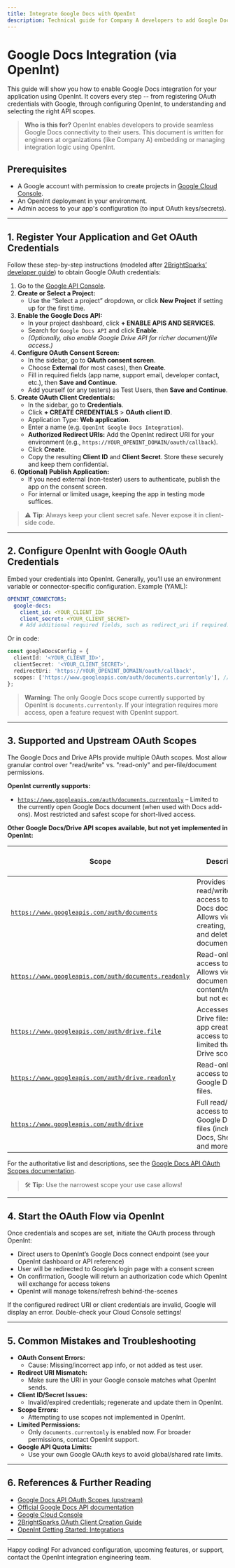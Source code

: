 ```yaml
---
title: Integrate Google Docs with OpenInt
description: Technical guide for Company A developers to add Google Docs integration to their app using OpenInt, via OAuth2 and granular scope management.
---
```


# Google Docs Integration (via OpenInt)

This guide will show you how to enable Google Docs integration for your application using OpenInt. It covers every step -- from registering OAuth credentials with Google, through configuring OpenInt, to understanding and selecting the right API scopes.

> **Who is this for?**
> OpenInt enables developers to provide seamless Google Docs connectivity to their users. This document is written for engineers at organizations (like Company A) embedding or managing integration logic using OpenInt.

## Prerequisites
- A Google account with permission to create projects in [Google Cloud Console](https://console.developers.google.com/).
- An OpenInt deployment in your environment.
- Admin access to your app's configuration (to input OAuth keys/secrets).

---

## 1. Register Your Application and Get OAuth Credentials

Follow these step-by-step instructions (modeled after [2BrightSparks’ developer guide](https://www.2brightsparks.com/resources/articles/gdriveclientid.html)) to obtain Google OAuth credentials:

1. Go to the [Google API Console](https://console.developers.google.com/).
2. **Create or Select a Project:**
    - Use the “Select a project” dropdown, or click **New Project** if setting up for the first time.
3. **Enable the Google Docs API:**
    - In your project dashboard, click **+ ENABLE APIS AND SERVICES**.
    - Search for `Google Docs API` and click **Enable**.
    - *(Optionally, also enable Google Drive API for richer document/file access.)*
4. **Configure OAuth Consent Screen:**
    - In the sidebar, go to **OAuth consent screen**.
    - Choose **External** (for most cases), then **Create**.
    - Fill in required fields (app name, support email, developer contact, etc.), then **Save and Continue**.
    - Add yourself (or any testers) as Test Users, then **Save and Continue**.
5. **Create OAuth Client Credentials:**
    - In the sidebar, go to **Credentials**.
    - Click **+ CREATE CREDENTIALS** > **OAuth client ID**.
    - Application Type: **Web application**.
    - Enter a name (e.g. `OpenInt Google Docs Integration`).
    - **Authorized Redirect URIs:** Add the OpenInt redirect URI for your environment (e.g., `https://YOUR_OPENINT_DOMAIN/oauth/callback`).
    - Click **Create**.
    - Copy the resulting **Client ID** and **Client Secret**. Store these securely and keep them confidential.
6. **(Optional) Publish Application:**
    - If you need external (non-tester) users to authenticate, publish the app on the consent screen.
    - For internal or limited usage, keeping the app in testing mode suffices.

> ⚠️ **Tip**: Always keep your client secret safe. Never expose it in client-side code.

---

## 2. Configure OpenInt with Google OAuth Credentials

Embed your credentials into OpenInt. Generally, you’ll use an environment variable or connector-specific configuration. Example (YAML):

```yaml
OPENINT_CONNECTORS:
  google-docs:
    client_id: <YOUR_CLIENT_ID>
    client_secret: <YOUR_CLIENT_SECRET>
    # Add additional required fields, such as redirect_uri if required.
```

Or in code:

```typescript
const googleDocsConfig = {
  clientId: '<YOUR_CLIENT_ID>',
  clientSecret: '<YOUR_CLIENT_SECRET>',
  redirectUri: 'https://YOUR_OPENINT_DOMAIN/oauth/callback',
  scopes: ['https://www.googleapis.com/auth/documents.currentonly'], // See scope options below
};
```

> **Warning**: The only Google Docs scope currently supported by OpenInt is `documents.currentonly`. If your integration requires more access, open a feature request with OpenInt support.

---

## 3. Supported and Upstream OAuth Scopes

The Google Docs and Drive APIs provide multiple OAuth scopes. Most allow granular control over "read/write" vs. "read-only" and per-file/document permissions. 

**OpenInt currently supports:**
- [`https://www.googleapis.com/auth/documents.currentonly`](https://developers.google.com/workspace/docs/api/auth) – <MintlifyTooltip label="What is this?">Limited to the currently open Google Docs document (when used with Docs add-ons). Most restricted and safest scope for short-lived access.</MintlifyTooltip>

**Other Google Docs/Drive API scopes available, but not yet implemented in OpenInt:**

| Scope                                               | Description | Supported by OpenInt? |
|-----------------------------------------------------|-------------|-----------------------|
| [`https://www.googleapis.com/auth/documents`](https://developers.google.com/workspace/docs/api/auth)         | <MintlifyTooltip label="View details">Provides full read/write access to Google Docs documents. Allows viewing, creating, editing, and deleting documents.</MintlifyTooltip> | ❌ |
| [`https://www.googleapis.com/auth/documents.readonly`](https://developers.google.com/workspace/docs/api/auth) | <MintlifyTooltip label="View details">Read-only access to Docs. Allows viewing document content/metadata but not editing.</MintlifyTooltip> | ❌ |
| [`https://www.googleapis.com/auth/drive.file`](https://developers.google.com/workspace/docs/api/auth)         | <MintlifyTooltip label="View details">Accesses Google Drive files this app created/has access to – more limited than full Drive scope.</MintlifyTooltip> | ❌ |
| [`https://www.googleapis.com/auth/drive.readonly`](https://developers.google.com/workspace/docs/api/auth)     | <MintlifyTooltip label="View details">Read-only access to **all** Google Drive files.</MintlifyTooltip> | ❌ |
| [`https://www.googleapis.com/auth/drive`](https://developers.google.com/workspace/docs/api/auth)              | <MintlifyTooltip label="View details">Full read/write access to **all** Google Drive files (including Docs, Sheets, and more).</MintlifyTooltip> | ❌ |

For the authoritative list and descriptions, see the [Google Docs API OAuth Scopes documentation](https://developers.google.com/workspace/docs/api/auth#docs-scopes).

> 🛠 **Tip:** Use the narrowest scope your use case allows!

---

## 4. Start the OAuth Flow via OpenInt

Once credentials and scopes are set, initiate the OAuth process through OpenInt:

- Direct users to OpenInt’s Google Docs connect endpoint (see your OpenInt dashboard or API reference)
- User will be redirected to Google’s login page with a consent screen
- On confirmation, Google will return an authorization code which OpenInt will exchange for access tokens
- OpenInt will manage tokens/refresh behind-the-scenes

If the configured redirect URI or client credentials are invalid, Google will display an error. Double-check your Cloud Console settings!

---

## 5. Common Mistakes and Troubleshooting

- **OAuth Consent Errors:**
    - Cause: Missing/incorrect app info, or not added as test user.
- **Redirect URI Mismatch:**
    - Make sure the URI in your Google console matches what OpenInt sends.
- **Client ID/Secret Issues:**
    - Invalid/expired credentials; regenerate and update them in OpenInt.
- **Scope Errors:**
    - Attempting to use scopes not implemented in OpenInt.
- **Limited Permissions:**
    - Only `documents.currentonly` is enabled now. For broader permissions, contact OpenInt support.
- **Google API Quota Limits:**
    - Use your own Google OAuth keys to avoid global/shared rate limits.

---

## 6. References & Further Reading
- [Google Docs API OAuth Scopes (upstream)](https://developers.google.com/workspace/docs/api/auth#docs-scopes)
- [Official Google Docs API documentation](https://developers.google.com/docs/api)
- [Google Cloud Console](https://console.developers.google.com/)
- [2BrightSparks OAuth Client Creation Guide](https://www.2brightsparks.com/resources/articles/gdriveclientid.html)
- [OpenInt Getting Started: Integrations](/getting-started/integrations)

---

Happy coding! For advanced configuration, upcoming features, or support, contact the OpenInt integration engineering team.
